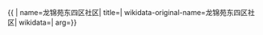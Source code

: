 {{ {{{1|PRC admin/showdata}}}|
name=龙锦苑东四区社区|
title=|
wikidata-original-name=龙锦苑东四区社区|
wikidata=|
arg={{{arg|}}}}}